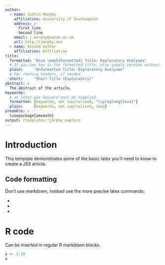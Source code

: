 ```yaml
---
author:
  - name: Justin Murphy
    affiliation: University of Southampton
    address: >
      First line
      Second line
    email: j.murphy@soton.ac.uk
    url: http://jmrphy.net
  - name: Second Author
    affiliation: Affiliation
title:
  formatted: "Nice \emph{Formatted} Title: Exploratory Analyses"
  # If you use tex in the formatted title, also supply version without
  plain:     "Unformatted Title: Exploratory Analyses"
  # For running headers, if needed
  short:     "Short Title (Exploratory)"
abstract: >
  The abstract of the article.
keywords:
  # at least one keyword must be supplied
  formatted: [keywords, not capitalized, "\\proglang{Java}"]
  plain:     [keywords, not capitalized, Java]
preamble: >
  \usepackage{amsmath}
output: rtemplates::jmrphy_explore
---
```


# Introduction

This template demonstrates some of the basic latex you'll need to know to create a JSS article.

## Code formatting

Don't use markdown, instead use the more precise latex commands:

* \proglang{Java}
* \pkg{plyr}
* \code{print("abc")}

# R code

Can be inserted in regular R markdown blocks.

```r
x <- 1:10
x
```
